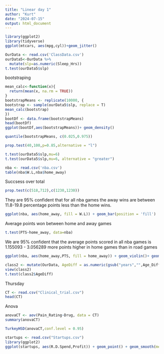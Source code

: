 ```yaml
---
title: "Linear day 1"
author: "Kurt"
date: "2024-07-15"
output: html_document
---
```


```r
library(ggplot2)
library(tidyverse)
ggplot(mtcars, aes(mpg,cyl))+geom_jitter()
```

```r
OurData <- read.csv('ClassData.csv')
ourData5<-OurData %>%
  mutate(slp=as.numeric(Sleep_Hrs))
t.test(ourData5$slp)
```
bootstraping
```r
mean_calc<-function(x){
  return(mean(x, na.rm = TRUE))
}
bootstrapMeans <- replicate(10000, {
bootstrap <- sample(ourData5$slp, replace = T)
mean_calc(bootstrap)
})
bootDf <- data.frame(bootstrapMeans)
head(bootDf)
ggplot(bootDf,aes(bootstrapMeans))+ geom_density()
```

```r
quantile(bootstrapMeans, c(0.025,0.975))
```

```r
prop.test(40,100,p=0.85,alternative = "l")
```


```r
t.test(ourData5$slp,mu=6)
t.test(ourData5$slp,mu=6, alternative = "greater")
```
```r
nba <- read.csv('nba.csv')
table(nba$W.L,nba$home_away)
```
Succsess over total
```r
prop.test(c(518,712),c(1230,1230))
```
They are 95% confident that for all nba games the away wins are between 11.8-19.8 percentage points less than the home wins.
```r
ggplot(nba, aes(home_away, fill = W.L)) + geom_bar(position = 'fill')
```

Average points won between home and away games
```r
t.test(PTS~home_away, data=nba)
```
We are 95% confident that the average points scored in all nba games  is 1.155093 - 3.056289 more points higher in home games than in road games

```r
ggplot(nba, aes(home_away,PTS, fill = home_away)) + geom_violin()+ geom_jitter()
```

```r
class2 <- mutate(OurData, AgeDiff = as.numeric(gsub("years","",Age_Diff_Parents)))
view(class2)
t.test(class2$AgeDiff)
```
Thursday
```r
CT <- read.csv("Clinical_trial.csv")
head(CT)
```
Anova 
```r
anovaCT <- aov(Pain_Rating~Drug, data = CT)
summary(anovaCT)
```


```r
TurkeyHSD(anovaCT,conf.level = 0.95)
```

```r
startups <- read.csv("Startups.csv")
library(ggplot2)
ggplot(startups, aes(R.D.Spend,Profit)) + geom_point() + geom_smooth(method = "lm", se = FALSE)
```

